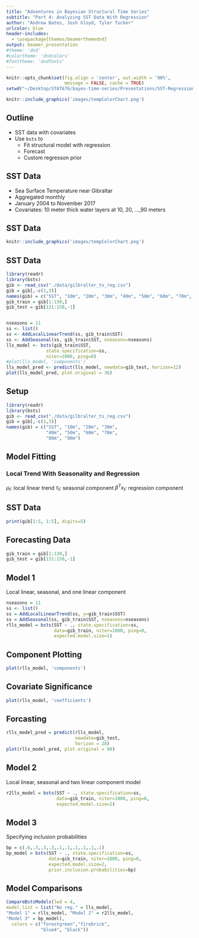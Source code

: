 ```yaml
---
title: "Adventures in Bayesian Structural Time Series"
subtitle: "Part 4: Analyzing SST Data With Regression"
author: "Andrew Bates, Josh Gloyd, Tyler Tucker"
urlcolor: blue
header-includes:
  - \usepackage{themes/beamerthemednd}
output: beamer_presentation
#theme: 'dnd'
#colortheme: 'dndcolors'
#fonttheme: 'dndfonts'
---
```


```r
knitr::opts_chunk$set(fig.align = 'center', out.width = '90%',
                      message = FALSE, cache = TRUE)
setwd("~/Desktop/STAT676/bayes-time-series/Presentations/SST-Regression")
```


```r
knitr::include_graphics('images/tempColorChart.png')
```

## Outline

- SST data with covariates
- Use `bsts` to
    - Fit structural model with regression
    - Forecast
    - Custom regresson prior

## SST Data

- Sea Surface Temperature near Gibraltar
- Aggregated monthly
- January 2004 to November 2017
- Covariates: 10 meter thick water layers at 10, 20, ...,90  meters

## SST Data

```r
knitr::include_graphics('images/tempColorChart.png')
```

## SST Data

```r
library(readr)
library(bsts)
gib <- read_csv("./data/gilbralter_ts_reg.csv")
gib = gib[,-c(1,3)]
names(gib) = c("SST", "10m", "20m", "30m", "40m", "50m", "60m", "70m", "80m", "90m")
gib_train = gib[1:130,]
gib_test = gib[131:158,-1]


nseasons = 11
ss <- list()
ss <- AddLocalLinearTrend(ss, gib_train$SST)
ss <- AddSeasonal(ss, gib_train$SST, nseasons=nseasons)
lls_model <- bsts(gib_train$SST,
               state.specification=ss,
               niter=1000, ping=0)
#plot(lls_model, 'components')
lls_model_pred <- predict(lls_model, newdata=gib_test, horizon=12)
plot(lls_model_pred, plot.original = 36)
```

## Setup

```r
library(readr)
library(bsts)
gib <- read_csv("./data/gilbralter_ts_reg.csv")
gib = gib[,-c(1,3)]
names(gib) = c("SST", "10m", "20m", "30m",
               "40m", "50m", "60m", "70m",
               "80m", "90m")
```


## Model Fitting

### Local Trend With Seasonality and Regression

$\mu_t$: local linear trend 
$\tau_t$: seasonal component
$\beta^Tx_t$: regression component

\begin{align*}
&y_t = \mu_t + \tau_t + \beta^Tx_t  + \varepsilon_t &\varepsilon_t \sim N(0, \sigma^2_{\varepsilon})
\end{align*}

## SST Data

```r
print(gib[1:5, 1:5], digits=5)
```

## Forecasting Data
```r
gib_train = gib[1:130,]
gib_test = gib[131:158,-1]
```

## Model 1
Local linear, seasonal, and one linear component
```r
nseasons = 11
ss <- list()
ss = AddLocalLinearTrend(ss, y=gib_train$SST)
ss = AddSeasonal(ss, gib_train$SST, nseasons=nseasons)
rlls_model = bsts(SST ~ ., state.specification=ss,
                  data=gib_train, niter=1000, ping=0,
                  expected.model.size=1)
```

## Component Plotting
```r
plot(rlls_model, 'components')
```

## Covariate Significance
```r
plot(rlls_model, 'coefficients')
```

## Forcasting

```r
rlls_model_pred = predict(rlls_model,
                          newdata=gib_test,
                          horizon = 28)
plot(rlls_model_pred, plot.original = 90)
```

## Model 2
Local linear, seasonal and two linear component model
```r
r2lls_model = bsts(SST ~ ., state.specification=ss,
                   data=gib_train, niter=1000, ping=0,
                   expected.model.size=2)
```


## Model 3
Specifying inclusion probabilities
```r
bp = c(.6,.3,.3,.3,.1,.1,.1,.1,.1,.1)
bp_model = bsts(SST ~ ., state.specification=ss,
                data=gib_train, niter=1000, ping=0,
                expected.model.size=2,
                prior.inclusion.probabilities=bp)
```

## Model Comparisons

```r
CompareBstsModels(lwd = 4,
model.list = list("No reg." = lls_model,
"Model 1" = rlls_model, "Model 2" = r2lls_model,
"Model 3" = bp_model),
  colors = c("forestgreen","firebrick",
             "blue4", "black"))
```




